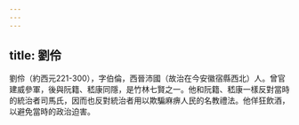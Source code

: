```yaml
---
---
---
```

title: 劉伶
---



劉伶（約西元221-300），字伯倫，西晉沛國（故治在今安徽宿縣西北）人。曾官建威參軍，後與阮籍、嵇康同隱，是竹林七賢之一。他和阮籍、嵇康一樣反對當時的統治者司馬氏，因而也反對統治者用以欺騙麻痹人民的名教禮法。他佯狂飲酒，以避免當時的政治迫害。